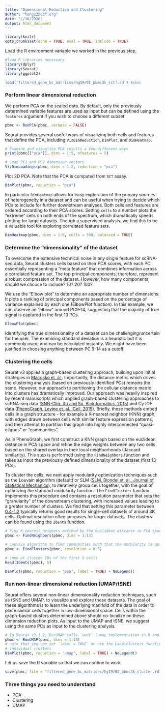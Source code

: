 ```yaml
---
title: "Dimensional Reduction and Clustering"
author: "hongc2@ccf.org"
date: "1/16/2020"
output: html_document
---
```


```r
library(knitr)
opts_chunk$set(echo = TRUE, eval = TRUE, include = TRUE)
```

Load the R environment variable we worked in the previous step,
```r
#load R libraries necessary
library(dplyr)
library(Seurat)
library(ggplot2)

load('filtered_gene_bc_matrices/hg19/01_pbmc3k_sctf.rd') #pbmc
```

### Perform linear dimensional reduction
We perform PCA on the scaled data. By default, only the previously determined variable features are used as input but can be defined using the `features` argument if you wish to choose a different subset.

```r
pbmc <- RunPCA(pbmc, verbose = FALSE)
```

Seurat provides several useful ways of visualizing both cells and features that define the PCA, including  `VizDimReduction`, `DimPlot`, and `DimHeatmap`.
```r
# Examine and visualize PCA results a few different ways
print(pbmc[["pca"]], dims = 1:5, nfeatures = 5)
```

```r
# Load PC1 and PC2 dimension vectors
VizDimLoadings(pbmc, dims = 1:2, reduction = "pca")
```

Plot 2D PCA. Note that the PCA is computed from `SCT` assay.
```r
DimPlot(pbmc, reduction = "pca")
```

In particular `DimHeatmap` allows for easy exploration of the primary sources of heterogeneity in a dataset and can be useful when trying to decide which PCs to include for further downstream analyses. Both cells and features are ordered according to their PCA scores. Setting `cells` to a number plots the "extreme" cells on both ends of the spectrum, which dramatically speeds plotting for large datasets. Though a supervised analysis, we find this to be a valuable tool for exploring correlated feature sets.

```r
DimHeatmap(pbmc, dims = 1:9, cells = 500, balanced = TRUE)
```

### Determine the "dimensionality" of the dataset
To overcome the extensive technical noise in any single feature for scRNA-seq data, Seurat clusters cells based on their PCA scores, with each PC essentially representing a "meta feature" that combines information across a correlated feature set. The top principal components, therefore, represent a robust compression of the dataset. However, how many components should we choose to include? 10? 20? 100?

We use the "Elbow plot" to determine an appropriate number of dimensions. It plots a ranking of principal components based on the percentage of variance explained by each one (ElbowPlot function). In this example, we can observe an "elbow" around PC9-14, suggesting that the majority of true signal is captured in the first 13 PCs.

```r
ElbowPlot(pbmc)
```

Identifying the true dimensionality of a dataset can be challenging/uncertain for the user. The examining standard deviation is a heuristic but it is commonly used, and can be calculated instantly. We might have been justified in choosing anything between PC 9-14 as a cutoff.

### Clustering the cells
Seurat v3 applies a graph-based clustering approach, building upon initial strategies in [Macosko et. al.](http://www.cell.com/abstract/S0092-8674(15)00549-8). Importantly, the distance metric which drives the clustering analysis (based on previously identified PCs) remains the same. However, our approach to partitioning the cellular distance matrix into clusters has dramatically improved. Our approach was heavily inspired by recent manuscripts which applied graph-based clustering approaches to scRNA-seq data ([SNN-Cliq, Xu and Su, Bioinformatics, 2015](http://bioinformatics.oxfordjournals.org/content/early/2015/02/10/bioinformatics.btv088.abstract)) and CyTOF data ([PhenoGraph, Levine et. al., Cell, 2015](http://www.ncbi.nlm.nih.gov/pubmed/26095251)). Briefly, these methods embed cells in a graph structure - for example a K-nearest neighbor (KNN) graph, with edges drawn between cells with similar feature expression patterns, and then attempt to partition this graph into highly interconnected "quasi-cliques" or "communities".

As in PhenoGraph, we first construct a KNN graph based on the euclidean distance in PCA space and refine the edge weights between any two cells based on the shared overlap in their local neighborhoods (Jaccard similarity). This step is performed using the `FindNeighbors` function and takes as input the previously defined dimensionality of the dataset (first 13 PCs).

To cluster the cells, we next apply modularity optimization techniques such as the Louvain algorithm (default) or SLM ([SLM, Blondel et. al., Journal of Statistical Mechanics](http://dx.doi.org/10.1088/1742-5468/2008/10/P10008)), to iteratively group cells together, with the goal of optimizing the standard modularity function. The `FindClusters` function implements this procedure and contains a resolution parameter that sets the "granularity" of the downstream clustering, with increased values leading to a greater number of clusters. We find that setting this parameter between <ins>0.4-1.2</ins> typically returns good results for single-cell datasets of around 3K cells. Optimal resolution often increases for larger datasets. The clusters can be found using the `Idents` function.

```r
# Find K-nearest neigbors defined by the euclidean distance in PCA space
pbmc <- FindNeighbors(pbmc, dims = 1:13)

# Louvain algorithm to find communities such that the modularity is optimized
pbmc <- FindClusters(pbmc, resolution = 0.5)

# Look at cluster IDs of the first 5 cells
head(Idents(pbmc), 5)
```

```r
DimPlot(pbmc, reduction = "pca", label = TRUE) + NoLegend()
```

### Run non-linear dimensional reduction (UMAP/tSNE)
Seurat offers several non-linear dimensionality reduction techniques, such as tSNE and UMAP, to visualize and explore these datasets. The goal of these algorithms is to learn the underlying manifold of the data in order to place similar cells together in low-dimensional space. Cells within the graph-based clusters determined above should co-localize on these dimension reduction plots. As input to the UMAP and tSNE, we suggest using the same PCs as input to the clustering analysis.

```r
# In Seurat v3.1.2, RunUMAP calls `uwot` (umap implementation in R and it should be already installed) as default. If RunUMAP does not find R umap, then you can try Python umap via reticulate::py_install(packages = 'umap-learn')
pbmc <- RunUMAP(pbmc, dims = 1:13)
# note that you can set `label = TRUE` or use the LabelClusters function to help label
# individual clusters
DimPlot(pbmc, reduction = "umap", label = TRUE) + NoLegend()
```

Let us save the R variable so that we can contine to work.
```r
save(pbmc, file = "filtered_gene_bc_matrices/hg19/02_pbmc3k_cluster.rd",compress = TRUE)
```

### Three things you need to understand
- PCA
- Clustering
- UMAP
